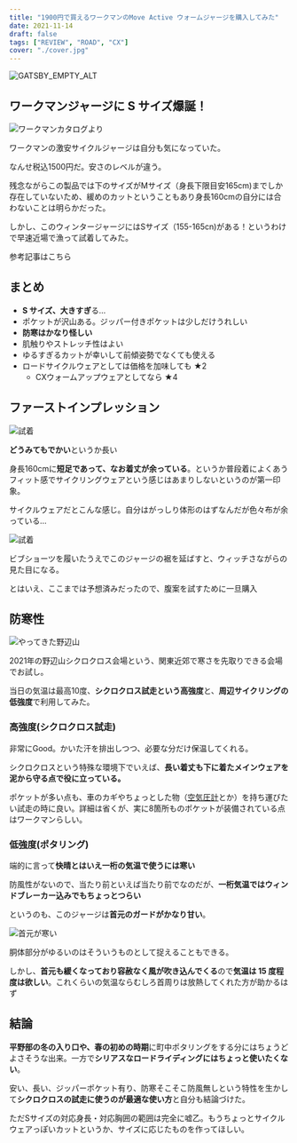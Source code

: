 ```yaml
---
title: "1900円で買えるワークマンのMove Active ウォームジャージを購入してみた"
date: 2021-11-14
draft: false
tags: ["REVIEW", "ROAD", "CX"]
cover: "./cover.jpg"
---
```


![GATSBY_EMPTY_ALT](./cover.jpg)

## ワークマンジャージに S サイズ爆誕！

![ワークマンカタログより](./catalog.png)

ワークマンの激安サイクルジャージは自分も気になっていた。

<LinkBox url="https://skmzlog.com/workman-move-active-cycle-jersey/" />

なんせ税込1500円だ。安さのレベルが違う。

残念ながらこの製品では下のサイズがMサイズ（身長下限目安165cm)までしか存在していないため、緩めのカットということもあり身長160cmの自分には合わないことは明らかだった。

しかし、このウィンタージャージにはSサイズ（155-165cn)がある！というわけで早速近場で漁って試着してみた。

参考記事はこちら

<LinkBox url="https://skmzlog.com/workman-move-active-warm-jersey/" />

## まとめ

- **S サイズ、大きすぎ**る…
- ポケットが沢山ある。ジッパー付きポケットは少しだけうれしい
- **防寒はかなり怪しい**
- 肌触りやストレッチ性はよい
- ゆるすぎるカットが幸いして前傾姿勢でなくても使える
- ロードサイクルウェアとしては価格を加味しても ★2
  - CXウォームアップウェアとしてなら ★4

## ファーストインプレッション

![試着](./try.jpg)

**どうみてもでかい**というか長い

身長160cmに**短足であって、なお着丈が余っている**。というか普段着によくあうフィット感でサイクリングウェアという感じはあまりしないというのが第一印象。

サイクルウェアだとこんな感じ。自分はがっしり体形のはずなんだが色々布が余っている…

![試着](./cycle.jpg)

ビブショーツを履いたうえでこのジャージの裾を延ばすと、ウィッチさながらの見た目になる。

とはいえ、ここまでは予想済みだったので、腹案を試すために一旦購入

## 防寒性

![やってきた野辺山](./field.jpg)

2021年の野辺山シクロクロス会場という、関東近郊で寒さを先取りできる会場でお試し。

当日の気温は最高10度、**シクロクロス試走という高強度**と、**周辺サイクリングの低強度**で利用してみた。

### 高強度(シクロクロス試走)

非常にGood。かいた汗を排出しつつ、必要な分だけ保温してくれる。

シクロクロスという特殊な環境下でいえば、**長い着丈も下に着たメインウェアを泥から守る点で役に立っている。**

ポケットが多い点も、車のカギやちょっとした物（[空気圧計](https://amzn.to/3ng7yke)とか）を持ち運びたい試走の時に良い。詳細は省くが、実に8箇所ものポケットが装備されている点はワークマンらしい。

### 低強度(ポタリング)

端的に言って**快晴とはいえ一桁の気温で使うには寒い**

防風性がないので、当たり前といえば当たり前でなのだが、**一桁気温ではウィンドブレーカー込みでもちょっとつらい**

というのも、このジャージは**首元のガードがかなり甘い**。

![首元が寒い](./neck.jpg)

胴体部分がゆるいのはそういうものとして捉えることもできる。

しかし、**首元も緩くなっており容赦なく風が吹き込んでくる**ので**気温は 15 度程度は欲しい**。これくらいの気温ならむしろ首周りは放熱してくれた方が助かるはず

## 結論

**平野部の冬の入り口や、春の初めの時期**に町中ポタリングをする分にはちょうどよさそうな出来。一方で**シリアスなロードライディングにはちょっと使いたくない**。

安い、長い、ジッパーポケット有り、防寒そこそこ防風無しという特性を生かして**シクロクロスの試走に使うのが最適な使い方**と自分も結論づけた。

ただSサイズの対応身長・対応胸囲の範囲は完全に嘘乙。もうちょっとサイクルウェアっぽいカットというか、サイズに応じたものを作ってほしい。
